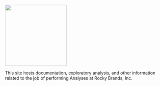 <img src="https://www.rockybrands.com/static/6a922f6292a53fb1b3c88873c882ce76/3b6e5/rocky-brands-logo.webp" width = "200px">

This site hosts documentation, exploratory analysis, and other information related to the job of performing Analyses at Rocky Brands, Inc.